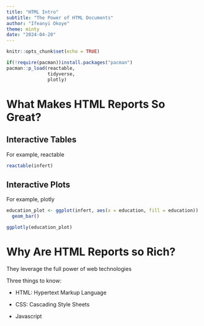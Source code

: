 ```yaml
---
title: "HTML Intro"
subtitle: "The Power of HTML Documents"
author: "Ifeanyi Okoye"
theme: minty
date: "2024-04-20"
---
```


```r
knitr::opts_chunk$set(echo = TRUE)

if(!require(pacman))install.packages("pacman")
pacman::p_load(reactable,
               tidyverse,
               plotly)
```

# What Makes HTML Reports So Great?

::: panel-tabset
## Interactive Tables

For example, reactable

```r
reactable(infert)
```

## Interactive Plots

For example, plotly

```r
education_plot <- ggplot(infert, aes(x = education, fill = education)) +
  geom_bar()

ggplotly(education_plot)
```
:::

# Why Are HTML Reports so Rich?

They leverage the full power of web technologies

Three things to know:

-   HTML: Hypertext Markup Language

-   CSS: Cascading Style Sheets

-   Javascript

